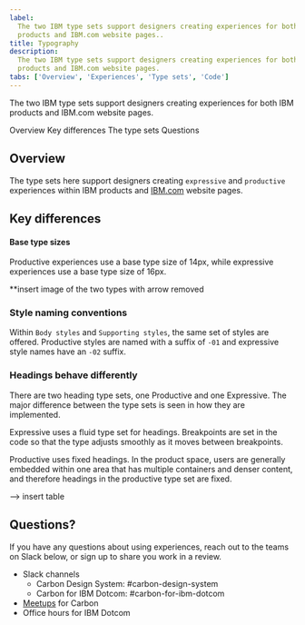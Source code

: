 ```yaml
---
label:
  The two IBM type sets support designers creating experiences for both IBM
  products and IBM.com website pages..
title: Typography
description:
  The two IBM type sets support designers creating experiences for both IBM
  products and IBM.com website pages.
tabs: ['Overview', 'Experiences', 'Type sets', 'Code']
---
```


<PageDescription>

The two IBM type sets support designers creating experiences for both IBM
products and IBM.com website pages.

</PageDescription>

<AnchorLinks>

<AnchorLink>Overview</AnchorLink>
<AnchorLink>Key differences</AnchorLink>
<AnchorLink>The type sets</AnchorLink>
<AnchorLink>Questions</AnchorLink>

</AnchorLinks>

## Overview

The type sets here support designers creating `expressive` and `productive`
experiences within IBM products and [IBM.com](http://ibm.com) website pages.

## Key differences

#### Base type sizes

Productive experiences use a base type size of 14px, while expressive
experiences use a base type size of 16px.

\*\*insert image of the two types with arrow removed

### Style naming conventions

Within `Body styles` and `Supporting styles`, the same set of styles are
offered. Productive styles are named with a suffix of `-01` and expressive style
names have an `-02` suffix.

### Headings behave differently

There are two heading type sets, one Productive and one Expressive. The major
difference between the type sets is seen in how they are implemented.

Expressive uses a fluid type set for headings. Breakpoints are set in the code
so that the type adjusts smoothly as it moves between breakpoints.

Productive uses fixed headings. In the product space, users are generally
embedded within one area that has multiple containers and denser content, and
therefore headings in the productive type set are fixed.

--> insert table

## Questions?

If you have any questions about using experiences, reach out to the teams on
Slack below, or sign up to share you work in a review.

- Slack channels
  - Carbon Design System: #carbon-design-system
  - Carbon for IBM Dotcom: #carbon-for-ibm-dotcom
- [Meetups](https://www.carbondesignsystem.com/whats-happening/meetups/) for
  Carbon
- Office hours for IBM Dotcom
